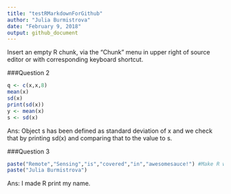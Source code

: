 ```yaml
---
title: "testRMarkdownForGithub"
author: "Julia Burmistrova"
date: "February 9, 2018"
output: github_document
---
```


Insert an empty R chunk, via the “Chunk” menu in upper right of source editor or with corresponding keyboard shortcut.


###Question 2

```r
q <- c(x,x,8)
mean(x)
sd(x) 
print(sd(x))
y <- mean(x)
s <- sd(x) 
```

Ans: Object s has been defined as standard deviation of x and we check that by printing sd(x) and comparing that to the value to s. 

###Question 3

```r
paste("Remote","Sensing","is","covered","in","awesomesauce!") #Make R write some words
paste("Julia Burmistrova")
```

Ans: I made R print my name.